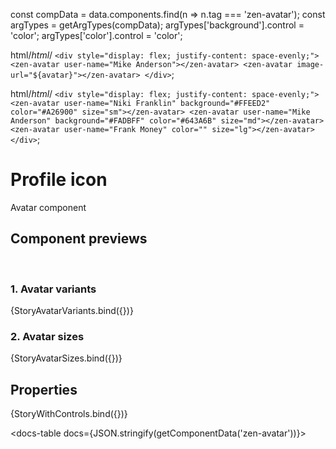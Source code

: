const compData = data.components.find(n => n.tag === 'zen-avatar');
const argTypes = getArgTypes(compData);
argTypes['background'].control = 'color';
argTypes['color'].control = 'color';

<Meta title="Icons/Avatar" component="zen-avatar" argTypes={argTypes} />


  html/*html*/ `
    <div style="display: flex; justify-content: space-evenly;">
      <zen-avatar user-name="Mike Anderson"></zen-avatar>
      <zen-avatar image-url="${avatar}"></zen-avatar>
    </div>
  `;

  html/*html*/ `
    <div style="display: flex; justify-content: space-evenly;">
      <zen-avatar user-name="Niki Franklin" background="#FFEED2" color="#A26900" size="sm"></zen-avatar>
      <zen-avatar user-name="Mike Anderson" background="#FADBFF" color="#643A6B" size="md"></zen-avatar>
      <zen-avatar user-name="Frank Money" color="" size="lg"></zen-avatar>
    </div>
  `;

# Profile icon

Avatar component

## Component previews

<br />

### 1. Avatar variants

<Canvas>
  <Story name="StoryAvatarVariants">{StoryAvatarVariants.bind({})}</Story>
</Canvas>

### 2. Avatar sizes

<Canvas>
  <Story name="StoryAvatarSizes">{StoryAvatarSizes.bind({})}</Story>
</Canvas>

## Properties

<Canvas>
  <Story
    name="default"
    args={{
      ...getDefaultArgs(argTypes),
      userName: 'Mike Anderson',
    }}
  >
    {StoryWithControls.bind({})}
  </Story>
</Canvas>

<ArgsTable story="default" />

<docs-table docs={JSON.stringify(getComponentData('zen-avatar'))}></docs-table>
